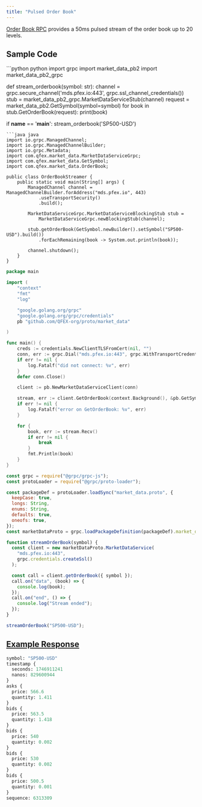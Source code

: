 ```yaml
---
title: "Pulsed Order Book"
---
```


[Order Book RPC](https://github.com/QFEX-org/proto/blob/main/proto/market_data.proto#L14) provides a 50ms pulsed stream of the order book up to 20 levels.

## Sample Code

<CodeGroup>
```python python
import grpc
import market_data_pb2
import market_data_pb2_grpc

def stream_orderbook(symbol: str):
channel = grpc.secure_channel('mds.pfex.io:443', grpc.ssl_channel_credentials())
stub = market_data_pb2_grpc.MarketDataServiceStub(channel)
request = market_data_pb2.GetSymbol(symbol=symbol)
for book in stub.GetOrderBook(request):
print(book)

if **name** == '**main**':
stream_orderbook('SP500-USD')

````
```java java
import io.grpc.ManagedChannel;
import io.grpc.ManagedChannelBuilder;
import io.grpc.Metadata;
import com.qfex.market_data.MarketDataServiceGrpc;
import com.qfex.market_data.GetSymbol;
import com.qfex.market_data.OrderBook;

public class OrderBookStreamer {
    public static void main(String[] args) {
        ManagedChannel channel = ManagedChannelBuilder.forAddress("mds.pfex.io", 443)
            .useTransportSecurity()
            .build();

        MarketDataServiceGrpc.MarketDataServiceBlockingStub stub =
            MarketDataServiceGrpc.newBlockingStub(channel);

        stub.getOrderBook(GetSymbol.newBuilder().setSymbol("SP500-USD").build())
            .forEachRemaining(book -> System.out.println(book));

        channel.shutdown();
    }
}
````

```go go
package main

import (
    "context"
    "fmt"
    "log"

    "google.golang.org/grpc"
    "google.golang.org/grpc/credentials"
    pb "github.com/QFEX-org/proto/market_data"

)

func main() {
    creds := credentials.NewClientTLSFromCert(nil, "")
    conn, err := grpc.Dial("mds.pfex.io:443", grpc.WithTransportCredentials(creds))
    if err != nil {
        log.Fatalf("did not connect: %v", err)
    }
    defer conn.Close()

    client := pb.NewMarketDataServiceClient(conn)

    stream, err := client.GetOrderBook(context.Background(), &pb.GetSymbol{Symbol: "SP500-USD"})
    if err != nil {
        log.Fatalf("error on GetOrderBook: %v", err)
    }

    for {
        book, err := stream.Recv()
        if err != nil {
            break
        }
        fmt.Println(book)
    }
}
```

```javascript node
const grpc = require("@grpc/grpc-js");
const protoLoader = require("@grpc/proto-loader");

const packageDef = protoLoader.loadSync("market_data.proto", {
  keepCase: true,
  longs: String,
  enums: String,
  defaults: true,
  oneofs: true,
});
const marketDataProto = grpc.loadPackageDefinition(packageDef).market_data;

function streamOrderBook(symbol) {
  const client = new marketDataProto.MarketDataService(
    "mds.pfex.io:443",
    grpc.credentials.createSsl()
  );

  const call = client.getOrderBook({ symbol });
  call.on("data", (book) => {
    console.log(book);
  });
  call.on("end", () => {
    console.log("Stream ended");
  });
}

streamOrderBook("SP500-USD");
```

</CodeGroup>

## [Example Response](https://github.com/QFEX-org/proto/blob/main/proto/market_data.proto#L39)

```proto
symbol: "SP500-USD"
timestamp {
  seconds: 1746911241
  nanos: 829600944
}
asks {
  price: 566.6
  quantity: 1.411
}
bids {
  price: 563.5
  quantity: 1.418
}
bids {
  price: 540
  quantity: 0.002
}
bids {
  price: 530
  quantity: 0.002
}
bids {
  price: 500.5
  quantity: 0.001
}
sequence: 6313309
```
